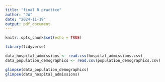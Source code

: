 ```yaml
---
title: "final R practice"
author: "JW"
date: "2024-11-19"
output: pdf_document
---
```


```r
knitr::opts_chunk$set(echo = TRUE)
```
```r
library(tidyverse)
```

```r
data_hospital_admissions <- read.csv(hospital_admissions.csv)
data_population_demographics <- read.csv(population_demographics.csv)

glimpse(data_population_demographics)
glimpse(data_hospital_admissions)
```

